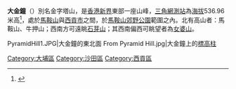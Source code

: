 {{Infobox Mountain
| 名稱 = 大金鐘
| 照片 = HK_PyramidHill.JPG
| 照片說明 = [[昂平|昂平]][[麥理浩徑|麥理浩徑]]第四段旁的大金鐘
| 海拔 = {{Convert|536.26|m|ft|0|link=on}}
| 位置 = [[香港|香港]][[新界|新界]]東部
| 山脈 = 
| 相對高度 = 
| 座標 = {{coord|22|23|48.92|N|114|15|9.7|E}}
| 地形圖 = 
| 類別 = 
| 年齡 = 
| 最近噴發 = 
| 首次登頂 =
| 攀登路線 =
| pushpin_map = Hong Kong
| pushpin_map_caption = 大金鐘的位置
| latd=22 |latm=23 |lats=48.92 |latNS=N
| longd=114 |longm=15 |longs=9.7 |longEW=E
}}
'''大金鐘'''（{{lang-en|'''Pyramid Hill'''}}）別名金字塔山，是[[香港|香港]][[新界|新界]]東部一座山峰，[[三角網測站|三角網測站]]為[[海拔|海拔]]536.96米高<ref>{{Cite web|title=地理資訊地圖．香港特別行政區政府提供的香港地圖|url=https://www.map.gov.hk/gm/map/s/gss/652|accessdate=2019-09-20|work=www.map.gov.hk|archive-date=2019-09-20|archive-url=https://web.archive.org/web/20190920215250/https://www.map.gov.hk/gm/map/s/gss/652|dead-url=no}}</ref>，處於[[馬鞍山_(香港山峰)|馬鞍山]]與[[西貢市|西貢市]]之間，於[[馬鞍山郊野公園|馬鞍山郊野公園]]範圍之內。北有高山者：馬鞍山、牛押山；西南方可遠眺[[石芽山|石芽山]]；其西南偏西可眺望者為[[女婆山|女婆山]]。

<gallery>
PyramidHill1.JPG|大金鐘的東北面
From Pyramid Hill.jpg|大金鐘上的[[三角點|標高柱]]
</gallery>

{{HK-geo-stub}}

{{香港山峰}}
[[Category:大埔區|Category:大埔區]]
[[Category:沙田區|Category:沙田區]]
[[Category:西貢區|Category:西貢區]]